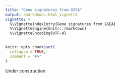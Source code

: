```yaml
---
title: "Gene signatures from GSEA"
output: rmarkdown::html_vignette
vignette: >
  %\VignetteIndexEntry{Gene signatures from GSEA}
  %\VignetteEngine{knitr::rmarkdown}
  %\VignetteEncoding{UTF-8}
---
```


```r
knitr::opts_chunk$set(
  collapse = TRUE,
  comment = "#>"
)
```

Under construction
